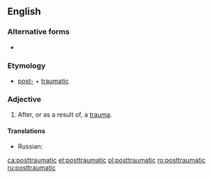 ==English==

===Alternative forms===
* {{l|en|post-traumatic}}

===Etymology===
* [[post-]] + [[traumatic]]

===Adjective===
{{en-adj|-}}

# After, or as a result of, a [[trauma]].

====Translations====
{{trans-top|after, or as a result of, a trauma}}
{{trans-mid}}
* Russian: {{t+|ru|посттравматический|sc=Cyrl}}
{{trans-bottom}}

[[ca:posttraumatic]]
[[et:posttraumatic]]
[[pl:posttraumatic]]
[[ro:posttraumatic]]
[[ru:posttraumatic]]